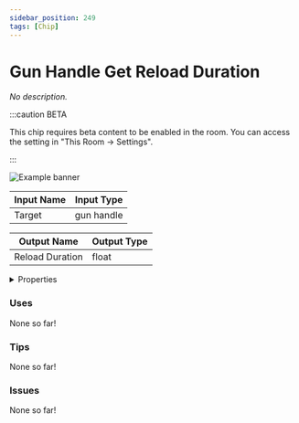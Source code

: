 ```yaml
---
sidebar_position: 249
tags: [Chip]
---
```


# Gun Handle Get Reload Duration

*No description.*

:::caution BETA

This chip requires beta content to be enabled in the room. You can access the setting in "This Room -> Settings".

:::

![Example banner](./assets/ce696294-0c85-4823-8fe3-5fd6a41df2c9.svg)

| Input Name | Input Type |
|-----------|-----------|
| Target | gun handle |

| Output Name | Output Type |
|-----------|-----------|
| Reload Duration | float |


<details>
  <summary>Properties</summary>
  <div>
    <div>
    <table>
      <thead>
        <tr>
          <th>Is beta required?</th>
          <th>✅</th>
        </tr>
        <tr>
          <th>Is this chip a trolling risk?</th>
          <th>❌</th>
        </tr>
        <tr>
          <th>Chip UUID</th>
          <th>ce696294-0c85-4823-8fe3-5fd6a41df2c9</th>
        </tr>
      </thead>
    </table>
    </div>
  </div>
</details>

### Uses

None so far!

### Tips

None so far!

### Issues

None so far!